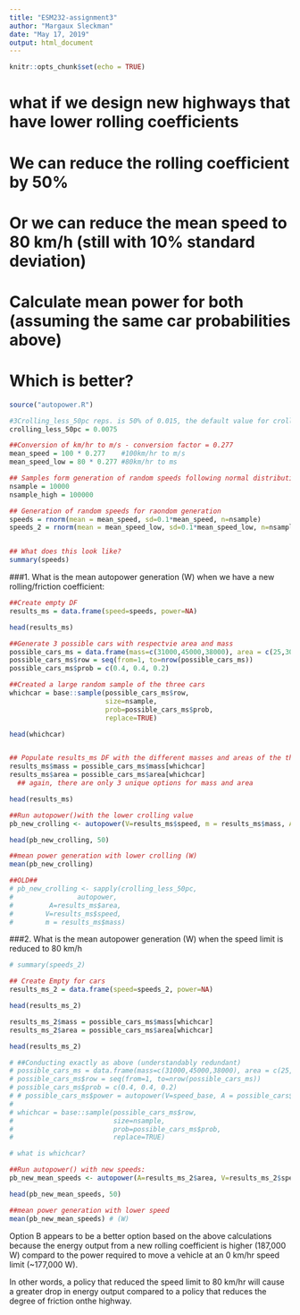 ```yaml
---
title: "ESM232-assignment3"
author: "Margaux Sleckman"
date: "May 17, 2019"
output: html_document
---
```


```r
knitr::opts_chunk$set(echo = TRUE)
```

# what if we design new highways that have lower rolling coefficients 
# We can reduce the rolling coefficient by 50%
# Or we can reduce the mean speed to 80 km/h (still with 10% standard deviation)
# Calculate mean power for both (assuming the same car probabilities above)
# Which is better?

```r

source("autopower.R")

```


```r
#3Crolling_less_50pc reps. is 50% of 0.015, the default value for crolling in the autopower() function
crolling_less_50pc = 0.0075 

##Conversion of km/hr to m/s - conversion factor = 0.277
mean_speed = 100 * 0.277    #100km/hr to m/s
mean_speed_low = 80 * 0.277 #80km/hr to ms

## Samples form generation of random speeds following normal distribution
nsample = 10000
nsample_high = 100000

## Generation of random speeds for raondom generation
speeds = rnorm(mean = mean_speed, sd=0.1*mean_speed, n=nsample)
speeds_2 = rnorm(mean = mean_speed_low, sd=0.1*mean_speed_low, n=nsample)


## What does this look like?
summary(speeds)

```

###1. What is the mean autopower generation (W) when we have a new rolling/friction coefficient: 
```r

##Create empty DF
results_ms = data.frame(speed=speeds, power=NA)

head(results_ms)

##Generate 3 possible cars with respectvie area and mass
possible_cars_ms = data.frame(mass=c(31000,45000,38000), area = c(25,30,22))
possible_cars_ms$row = seq(from=1, to=nrow(possible_cars_ms))
possible_cars_ms$prob = c(0.4, 0.4, 0.2)

##Created a large random sample of the three cars   
whichcar = base::sample(possible_cars_ms$row,
                        size=nsample,
                        prob=possible_cars_ms$prob,
                        replace=TRUE)

head(whichcar)


## Populate results_ms DF with the different masses and areas of the three cars.
results_ms$mass = possible_cars_ms$mass[whichcar]
results_ms$area = possible_cars_ms$area[whichcar]
  ## again, there are only 3 unique options for mass and area

head(results_ms)

```

```r


##Run autopower()with the lower crolling value
pb_new_crolling <- autopower(V=results_ms$speed, m = results_ms$mass, A = results_ms$area, crolling = crolling_less_50pc)

head(pb_new_crolling, 50)

##mean power generation with lower crolling (W)
mean(pb_new_crolling)

##OLD##
# pb_new_crolling <- sapply(crolling_less_50pc, 
#                autopower,
#         A=results_ms$area, 
#        V=results_ms$speed, 
#        m = results_ms$mass)

```

###2. What is the mean autopower generation (W) when the speed limit is reduced to 80 km/h 
```r

# summary(speeds_2)

## Create Empty for cars
results_ms_2 = data.frame(speed=speeds_2, power=NA)

head(results_ms_2)

results_ms_2$mass = possible_cars_ms$mass[whichcar]
results_ms_2$area = possible_cars_ms$area[whichcar]

head(results_ms_2)

# ##Conducting exactly as above (understandably redundant)
# possible_cars_ms = data.frame(mass=c(31000,45000,38000), area = c(25,30,22))
# possible_cars_ms$row = seq(from=1, to=nrow(possible_cars_ms))
# possible_cars_ms$prob = c(0.4, 0.4, 0.2)
# # possible_cars_ms$power = autopower(V=speed_base, A = possible_cars$area, m=possible_cars$area)
# 
# whichcar = base::sample(possible_cars_ms$row,
#                         size=nsample,
#                         prob=possible_cars_ms$prob,
#                         replace=TRUE)

# what is whichcar?

```

```r

##Run autopower() with new speeds:
pb_new_mean_speeds <- autopower(A=results_ms_2$area, V=results_ms_2$speed, m = results_ms_2$mass)

head(pb_new_mean_speeds, 50)

##mean power generation with lower speed 
mean(pb_new_mean_speeds) # (W)

```

Option B appears to be a better option based on the above calculations because the energy output from a new rolling coefficient is higher (187,000 W) compard to the power required to move a vehicle at an 0 km/hr speed limit (~177,000 W).

In other words, a policy that reduced the speed limit to 80 km/hr will cause a greater drop in energy output compared to a policy that reduces the degree of friction onthe highway.
